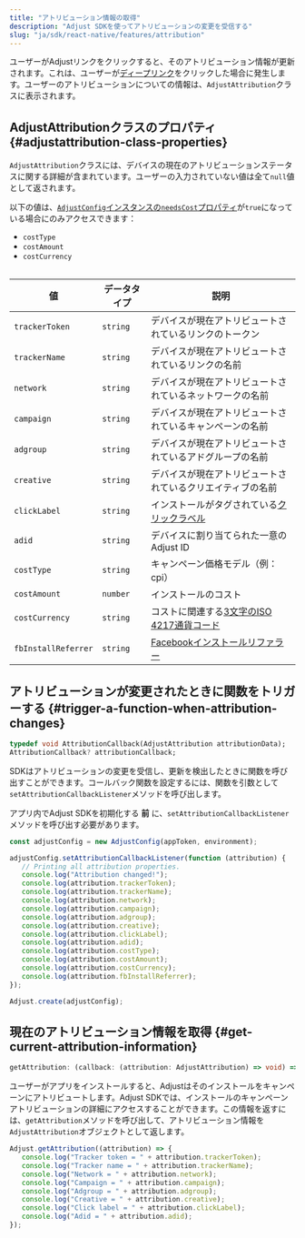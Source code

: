 ```yaml
---
title: "アトリビューション情報の取得"
description: "Adjust SDKを使ってアトリビューションの変更を受信する"
slug: "ja/sdk/react-native/features/attribution"
---
```


ユーザーがAdjustリンクをクリックすると、そのアトリビューション情報が更新されます。これは、ユーザーが[ディープリンク](https://help.adjust.com/ja/article/deep-links)をクリックした場合に発生します。ユーザーのアトリビューションについての情報は、`AdjustAttribution`クラスに表示されます。

## AdjustAttributionクラスのプロパティ {#adjustattribution-class-properties}

`AdjustAttribution`クラスには、デバイスの現在のアトリビューションステータスに関する詳細が含まれています。ユーザーの入力されていない値は全て`null`値として返されます。

<Callout type="note">

以下の値は、[`AdjustConfig`インスタンスの`needsCost`プロパティ](/ja/sdk/react-native/configuration#enable-cost-data-sending)が`true`になっている場合にのみアクセスできます：

-  `costType`
-  `costAmount`
-  `costCurrency`

</Callout>
<Table>

| 値                  | データタイプ | 説明                                                                                             |
| ------------------- | ------------ | ------------------------------------------------------------------------------------------------ |
| `trackerToken`      | `string`     | デバイスが現在アトリビュートされているリンクのトークン                                           |
| `trackerName`       | `string`     | デバイスが現在アトリビュートされているリンクの名前                                               |
| `network`           | `string`     | デバイスが現在アトリビュートされているネットワークの名前                                         |
| `campaign`          | `string`     | デバイスが現在アトリビュートされているキャンペーンの名前                                         |
| `adgroup`           | `string`     | デバイスが現在アトリビュートされているアドグループの名前                                         |
| `creative`          | `string`     | デバイスが現在アトリビュートされているクリエイティブの名前                                       |
| `clickLabel`        | `string`     | インストールがタグされている[クリックラベル](https://help.adjust.com/ja/article/user-rewards)    |
| `adid`              | `string`     | デバイスに割り当てられた一意のAdjust ID                                                          |
| `costType`          | `string`     | キャンペーン価格モデル（例：cpi）                                                                |
| `costAmount`        | `number`     | インストールのコスト                                                                             |
| `costCurrency`      | `string`     | コストに関連する[3文字のISO 4217通貨コード](https://www.iban.com/currency-codes)                 |
| `fbInstallReferrer` | `string`     | [Facebookインストールリファラー](https://developers.facebook.com/docs/app-ads/install-referrer/) |

</Table>

## アトリビューションが変更されたときに関数をトリガーする {#trigger-a-function-when-attribution-changes}

<CodeBlock title="プロパティ宣言">

```dart
typedef void AttributionCallback(AdjustAttribution attributionData);
AttributionCallback? attributionCallback;
```

</CodeBlock>

SDKはアトリビューションの変更を受信し、更新を検出したときに関数を呼び出すことができます。コールバック関数を設定するには、関数を引数として`setAttributionCallbackListener`メソッドを呼び出します。

<Callout type="important">

アプリ内でAdjust SDKを初期化する **前** に、`setAttributionCallbackListener`メソッドを呼び出す必要があります。

</Callout>
<CodeBlock highlight="{range: 3-18}">

```jsx
const adjustConfig = new AdjustConfig(appToken, environment);

adjustConfig.setAttributionCallbackListener(function (attribution) {
   // Printing all attribution properties.
   console.log("Attribution changed!");
   console.log(attribution.trackerToken);
   console.log(attribution.trackerName);
   console.log(attribution.network);
   console.log(attribution.campaign);
   console.log(attribution.adgroup);
   console.log(attribution.creative);
   console.log(attribution.clickLabel);
   console.log(attribution.adid);
   console.log(attribution.costType);
   console.log(attribution.costAmount);
   console.log(attribution.costCurrency);
   console.log(attribution.fbInstallReferrer);
});

Adjust.create(adjustConfig);
```

</CodeBlock>

## 現在のアトリビューション情報を取得 {#get-current-attribution-information}

<CodeBlock title="メソッドシグネチャー">

```ts
getAttribution: (callback: (attribution: AdjustAttribution) => void) => void
```

</CodeBlock>

ユーザーがアプリをインストールすると、Adjustはそのインストールをキャンペーンにアトリビュートします。Adjust SDKでは、インストールのキャンペーンアトリビューションの詳細にアクセスすることができます。この情報を返すには、`getAttribution`メソッドを呼び出して、アトリビューション情報を`AdjustAttribution`オブジェクトとして返します。

```jsx
Adjust.getAttribution((attribution) => {
   console.log("Tracker token = " + attribution.trackerToken);
   console.log("Tracker name = " + attribution.trackerName);
   console.log("Network = " + attribution.network);
   console.log("Campaign = " + attribution.campaign);
   console.log("Adgroup = " + attribution.adgroup);
   console.log("Creative = " + attribution.creative);
   console.log("Click label = " + attribution.clickLabel);
   console.log("Adid = " + attribution.adid);
});
```
